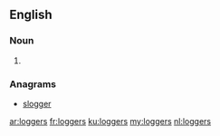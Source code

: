 ==English==

===Noun===
{{head|en|plural}}

# {{plural of|logger|lang=en}}

===Anagrams===
* [[slogger#English|slogger]]

[[ar:loggers]]
[[fr:loggers]]
[[ku:loggers]]
[[my:loggers]]
[[nl:loggers]]